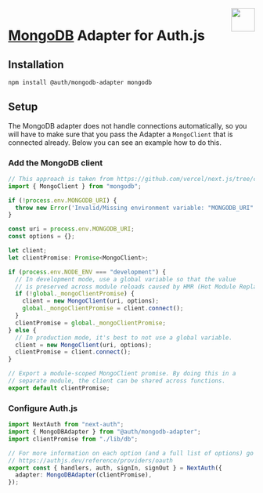 <img align="right" src="/img/adapters/mongodb.svg" width="48" height="48" />

# <a href="https://www.mongodb.com">MongoDB</a> Adapter for Auth.js

## Installation

```bash npm2yarn
npm install @auth/mongodb-adapter mongodb
```

## Setup

The MongoDB adapter does not handle connections automatically, so you will have to make sure that you pass the Adapter a `MongoClient` that is connected already. Below you can see an example how to do this.

### Add the MongoDB client

```ts filename="lib/db.ts"
// This approach is taken from https://github.com/vercel/next.js/tree/canary/examples/with-mongodb
import { MongoClient } from "mongodb";

if (!process.env.MONGODB_URI) {
  throw new Error('Invalid/Missing environment variable: "MONGODB_URI"');
}

const uri = process.env.MONGODB_URI;
const options = {};

let client;
let clientPromise: Promise<MongoClient>;

if (process.env.NODE_ENV === "development") {
  // In development mode, use a global variable so that the value
  // is preserved across module reloads caused by HMR (Hot Module Replacement).
  if (!global._mongoClientPromise) {
    client = new MongoClient(uri, options);
    global._mongoClientPromise = client.connect();
  }
  clientPromise = global._mongoClientPromise;
} else {
  // In production mode, it's best to not use a global variable.
  client = new MongoClient(uri, options);
  clientPromise = client.connect();
}

// Export a module-scoped MongoClient promise. By doing this in a
// separate module, the client can be shared across functions.
export default clientPromise;
```

### Configure Auth.js

```ts filename="./auth.ts"
import NextAuth from "next-auth";
import { MongoDBAdapter } from "@auth/mongodb-adapter";
import clientPromise from "./lib/db";

// For more information on each option (and a full list of options) go to
// https://authjs.dev/reference/providers/oauth
export const { handlers, auth, signIn, signOut } = NextAuth({
  adapter: MongoDBAdapter(clientPromise),
});
```
